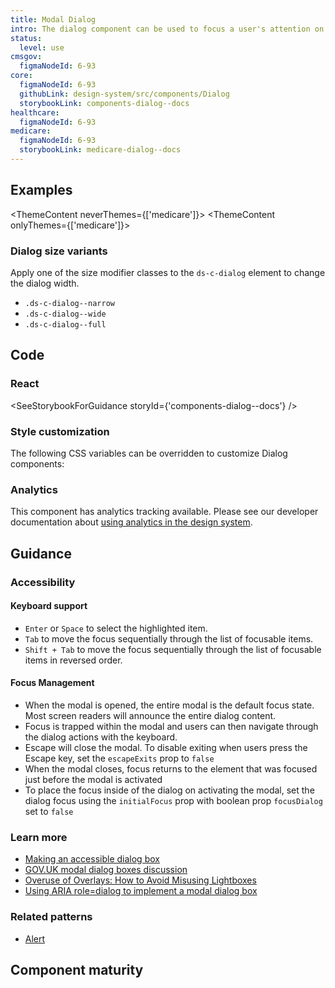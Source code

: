 ```yaml
---
title: Modal Dialog
intro: The dialog component can be used to focus a user's attention on a single piece of content, without taking them to a new screen. Please use with caution; view our guidance for more details.
status:
  level: use
cmsgov:
  figmaNodeId: 6-93
core:
  figmaNodeId: 6-93
  githubLink: design-system/src/components/Dialog
  storybookLink: components-dialog--docs
healthcare:
  figmaNodeId: 6-93
medicare:
  figmaNodeId: 6-93
  storybookLink: medicare-dialog--docs
---
```


## Examples

<ThemeContent neverThemes={['medicare']}>
  <StorybookExample componentName="dialog" storyId="components-dialog--default" minHeight={400} />
</ThemeContent>
<ThemeContent onlyThemes={['medicare']}>
  <StorybookExample componentName="dialog" storyId="components-dialog--default" minHeight={400} />
</ThemeContent>

### Dialog size variants

Apply one of the size modifier classes to the `ds-c-dialog` element to change the dialog width.

- `.ds-c-dialog--narrow`
- `.ds-c-dialog--wide`
- `.ds-c-dialog--full`

## Code

### React

<SeeStorybookForGuidance storyId={'components-dialog--docs'} />

### Style customization

The following CSS variables can be overridden to customize Dialog components:

<ComponentThemeOptions componentname="dialog" />

### Analytics

This component has analytics tracking available. Please see our developer documentation about [using analytics in the design system](/getting-started/for-developers/#analytics).

## Guidance

### Accessibility

#### Keyboard support

- `Enter` or `Space` to select the highlighted item.
- `Tab` to move the focus sequentially through the list of focusable items.
- `Shift + Tab` to move the focus sequentially through the list of focusable items in reversed order.

#### Focus Management

- When the modal is opened, the entire modal is the default focus state. Most screen readers will announce the entire dialog content.
- Focus is trapped within the modal and users can then navigate through the dialog actions with the keyboard.
- Escape will close the modal. To disable exiting when users press the Escape key, set the `escapeExits` prop to `false`
- When the modal closes, focus returns to the element that was focused just before the modal is activated
- To place the focus inside of the dialog on activating the modal, set the dialog focus using the `initialFocus` prop with boolean prop `focusDialog` set to `false`

### Learn more

- [Making an accessible dialog box](https://www.nczonline.net/blog/2013/02/12/making-an-accessible-dialog-box/)
- [GOV.UK modal dialog boxes discussion](https://paper.dropbox.com/doc/Modal-dialog-boxes-jbsTPoITg37IIc6ybjetM)
- [Overuse of Overlays: How to Avoid Misusing Lightboxes](https://www.nngroup.com/articles/overuse-of-overlays/)
- [Using ARIA role=dialog to implement a modal dialog box](https://www.w3.org/WAI/GL/wiki/Using_ARIA_role%3Ddialog_to_implement_a_modal_dialog_box)

### Related patterns

- [Alert](/components/alert/)

## Component maturity

<MaturityChecklist
  a11yStandards={true}
  color={true}
  forcedColors={true}
  screenReaders={true}
  keyboardNavigable={true}
  storybook={true}
  responsive={true}
  spanish={true}
  completeUiKit={false}
  responsiveUiKit={false}
  tokensInCode={true}
  tokensInSketch={true}
/>

